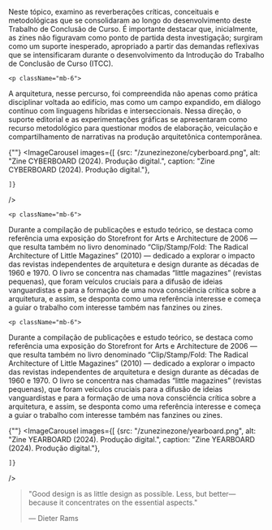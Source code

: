 
<div className="space-y-8">
  <div className="prose prose-lg max-w-none">
    <p className="mb-6">
Neste tópico, examino as reverberações críticas, conceituais e metodológicas que se consolidaram ao longo do desenvolvimento deste Trabalho de Conclusão de Curso. É importante destacar que, inicialmente, as zines não figuravam como ponto de partida desta investigação; surgiram como um suporte inesperado, apropriado a partir das demandas reflexivas que se intensificaram durante o desenvolvimento da Introdução do Trabalho de Conclusão de Curso (ITCC).
</p>

    <p className="mb-6">
A arquitetura, nesse percurso, foi compreendida não apenas como prática disciplinar voltada ao edifício, mas como um campo expandido, em diálogo contínuo com linguagens híbridas e interseccionais. Nessa direção, o suporte editorial e as experimentações gráficas se apresentaram como recurso metodológico para questionar modos de elaboração, veiculação e compartilhamento de narrativas na produção arquitetônica contemporânea.
</p>


  {""}
  <ImageCarousel
    images={[
        {src: "/zunezinezone/cyberboard.png", alt: "Zine CYBERBOARD (2024). Produção digital.", caption: "Zine CYBERBOARD (2024). Produção digital."},
  
    ]}
  />


    <p className="mb-6">
Durante a compilação de publicações e estudo teórico, se destaca como referência uma exposição do Storefront for Arts e Architecture de 2006 — que resulta também no livro denominado “Clip/Stamp/Fold: The Radical Architecture of Little Magazines” (2010) — dedicado a explorar o impacto das revistas independentes de arquitetura e design durante as décadas de 1960 e 1970. O livro se concentra nas chamadas “little magazines” (revistas pequenas), que foram veículos cruciais para a difusão de ideias vanguardistas e para a formação de uma nova consciência crítica sobre a arquitetura, e assim, se desponta como uma referência interesse e começa a guiar o trabalho com interesse também nas fanzines ou zines. 
</p>


    <p className="mb-6">
Durante a compilação de publicações e estudo teórico, se destaca como referência uma exposição do Storefront for Arts e Architecture de 2006 — que resulta também no livro denominado “Clip/Stamp/Fold: The Radical Architecture of Little Magazines” (2010) — dedicado a explorar o impacto das revistas independentes de arquitetura e design durante as décadas de 1960 e 1970. O livro se concentra nas chamadas “little magazines” (revistas pequenas), que foram veículos cruciais para a difusão de ideias vanguardistas e para a formação de uma nova consciência crítica sobre a arquitetura, e assim, se desponta como uma referência interesse e começa a guiar o trabalho com interesse também nas fanzines ou zines. 
</p>



  {""}
  <ImageCarousel
    images={[
        {src: "/zunezinezone/yearboard.png", alt: "Zine YEARBOARD (2024). Produção digital.", caption: "Zine YEARBOARD (2024). Produção digital."},
  
    ]}
  />

> "Good design is as little design as possible. Less, but
> better—because it concentrates on the essential aspects."
>
> — Dieter Rams

</div>
